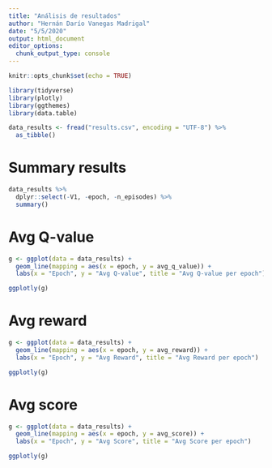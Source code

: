 ---
title: "Análisis de resultados"
author: "Hernán Darío Vanegas Madrigal"
date: "5/5/2020"
output: html_document
editor_options: 
  chunk_output_type: console
---

```{r setup, include=FALSE}
knitr::opts_chunk$set(echo = TRUE)
```

```{r, message=F, warning=F, results=F}
library(tidyverse)
library(plotly)
library(ggthemes)
library(data.table)
```

```{r}
data_results <- fread("results.csv", encoding = "UTF-8") %>% 
  as_tibble()
```

# Summary results

```{r}
data_results %>% 
  dplyr::select(-V1, -epoch, -n_episodes) %>% 
  summary()
```


# Avg Q-value

```{r}
g <- ggplot(data = data_results) +
  geom_line(mapping = aes(x = epoch, y = avg_q_value)) +
  labs(x = "Epoch", y = "Avg Q-value", title = "Avg Q-value per epoch")

ggplotly(g)
```

# Avg reward

```{r}
g <- ggplot(data = data_results) +
  geom_line(mapping = aes(x = epoch, y = avg_reward)) +
  labs(x = "Epoch", y = "Avg Reward", title = "Avg Reward per epoch")

ggplotly(g)
```

# Avg score

```{r}
g <- ggplot(data = data_results) +
  geom_line(mapping = aes(x = epoch, y = avg_score)) +
  labs(x = "Epoch", y = "Avg Score", title = "Avg Score per epoch")

ggplotly(g)
```

